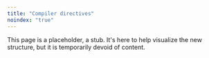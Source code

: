 ```yaml
---
title: "Compiler directives"
noindex: "true"
---
```


This page is a placeholder, a stub. It's here to help visualize the new structure, but it is temporarily devoid of content.
